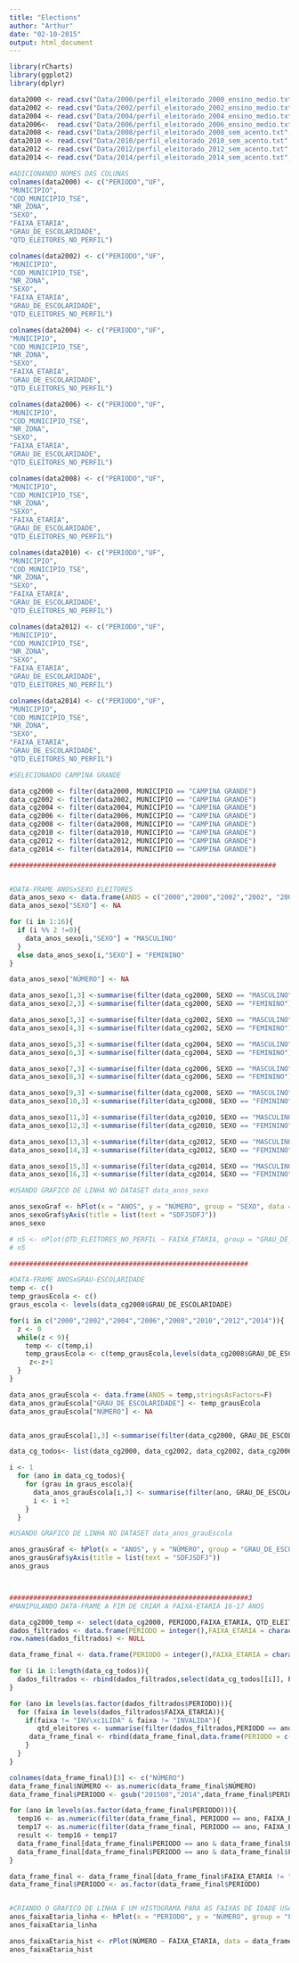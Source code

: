 ```yaml
---
title: "Elections"
author: "Arthur"
date: "02-10-2015"
output: html_document
---
```


```r
library(rCharts)
library(ggplot2)
library(dplyr)

data2000 <- read.csv("Data/2000/perfil_eleitorado_2000_ensino_medio.txt",sep = ";", header = F)
data2002 <- read.csv("Data/2002/perfil_eleitorado_2002_ensino_medio.txt",sep = ";", header = F)
data2004 <- read.csv("Data/2004/perfil_eleitorado_2004_ensino_medio.txt",sep = ";", header = F)
data2006<-  read.csv("Data/2006/perfil_eleitorado_2006_ensino_medio.txt",sep = ";", header = F)
data2008 <- read.csv("Data/2008/perfil_eleitorado_2008_sem_acento.txt",sep = ";", header = F)
data2010 <- read.csv("Data/2010/perfil_eleitorado_2010_sem_acento.txt",sep = ";", header = F)
data2012 <- read.csv("Data/2012/perfil_eleitorado_2012_sem_acento.txt",sep = ";", header = F)
data2014 <- read.csv("Data/2014/perfil_eleitorado_2014_sem_acento.txt",sep = ";", header = F)

#ADICIONANDO NOMES DAS COLUNAS
colnames(data2000) <- c("PERIODO","UF",
"MUNICIPIO",
"COD_MUNICIPIO_TSE",
"NR_ZONA",
"SEXO",
"FAIXA_ETARIA",
"GRAU_DE_ESCOLARIDADE",
"QTD_ELEITORES_NO_PERFIL")

colnames(data2002) <- c("PERIODO","UF",
"MUNICIPIO",
"COD_MUNICIPIO_TSE",
"NR_ZONA",
"SEXO",
"FAIXA_ETARIA",
"GRAU_DE_ESCOLARIDADE",
"QTD_ELEITORES_NO_PERFIL")

colnames(data2004) <- c("PERIODO","UF",
"MUNICIPIO",
"COD_MUNICIPIO_TSE",
"NR_ZONA",
"SEXO",
"FAIXA_ETARIA",
"GRAU_DE_ESCOLARIDADE",
"QTD_ELEITORES_NO_PERFIL")

colnames(data2006) <- c("PERIODO","UF",
"MUNICIPIO",
"COD_MUNICIPIO_TSE",
"NR_ZONA",
"SEXO",
"FAIXA_ETARIA",
"GRAU_DE_ESCOLARIDADE",
"QTD_ELEITORES_NO_PERFIL")

colnames(data2008) <- c("PERIODO","UF",
"MUNICIPIO",
"COD_MUNICIPIO_TSE",
"NR_ZONA",
"SEXO",
"FAIXA_ETARIA",
"GRAU_DE_ESCOLARIDADE",
"QTD_ELEITORES_NO_PERFIL")

colnames(data2010) <- c("PERIODO","UF",
"MUNICIPIO",
"COD_MUNICIPIO_TSE",
"NR_ZONA",
"SEXO",
"FAIXA_ETARIA",
"GRAU_DE_ESCOLARIDADE",
"QTD_ELEITORES_NO_PERFIL")

colnames(data2012) <- c("PERIODO","UF",
"MUNICIPIO",
"COD_MUNICIPIO_TSE",
"NR_ZONA",
"SEXO",
"FAIXA_ETARIA",
"GRAU_DE_ESCOLARIDADE",
"QTD_ELEITORES_NO_PERFIL")

colnames(data2014) <- c("PERIODO","UF",
"MUNICIPIO",
"COD_MUNICIPIO_TSE",
"NR_ZONA",
"SEXO",
"FAIXA_ETARIA",
"GRAU_DE_ESCOLARIDADE",
"QTD_ELEITORES_NO_PERFIL")

#SELECIONANDO CAMPINA GRANDE

data_cg2000 <- filter(data2000, MUNICIPIO == "CAMPINA GRANDE")
data_cg2002 <- filter(data2002, MUNICIPIO == "CAMPINA GRANDE")
data_cg2004 <- filter(data2004, MUNICIPIO == "CAMPINA GRANDE")
data_cg2006 <- filter(data2006, MUNICIPIO == "CAMPINA GRANDE")
data_cg2008 <- filter(data2008, MUNICIPIO == "CAMPINA GRANDE")
data_cg2010 <- filter(data2010, MUNICIPIO == "CAMPINA GRANDE")
data_cg2012 <- filter(data2012, MUNICIPIO == "CAMPINA GRANDE")
data_cg2014 <- filter(data2014, MUNICIPIO == "CAMPINA GRANDE")

###################################################################


#DATA-FRAME ANOSxSEXO_ELEITORES
data_anos_sexo <- data.frame(ANOS = c("2000","2000","2002","2002", "2004","2004","2006","2006","2008","2008","2010","2010","2012","2012","2014","2014"),stringsAsFactors=F)
data_anos_sexo["SEXO"] <- NA

for (i in 1:16){
  if (i %% 2 !=0){
    data_anos_sexo[i,"SEXO"] = "MASCULINO"
  }
  else data_anos_sexo[i,"SEXO"] = "FEMININO"
}

data_anos_sexo["NÚMERO"] <- NA

data_anos_sexo[1,3] <-summarise(filter(data_cg2000, SEXO == "MASCULINO"), sum(QTD_ELEITORES_NO_PERFIL))[1,1]
data_anos_sexo[2,3] <-summarise(filter(data_cg2000, SEXO == "FEMININO"), sum(QTD_ELEITORES_NO_PERFIL))[1,1]

data_anos_sexo[3,3] <-summarise(filter(data_cg2002, SEXO == "MASCULINO"), sum(QTD_ELEITORES_NO_PERFIL))[1,1]
data_anos_sexo[4,3] <-summarise(filter(data_cg2002, SEXO == "FEMININO"), sum(QTD_ELEITORES_NO_PERFIL))[1,1]

data_anos_sexo[5,3] <-summarise(filter(data_cg2004, SEXO == "MASCULINO"), sum(QTD_ELEITORES_NO_PERFIL))[1,1]
data_anos_sexo[6,3] <-summarise(filter(data_cg2004, SEXO == "FEMININO"), sum(QTD_ELEITORES_NO_PERFIL))[1,1]

data_anos_sexo[7,3] <-summarise(filter(data_cg2006, SEXO == "MASCULINO"), sum(QTD_ELEITORES_NO_PERFIL))[1,1]
data_anos_sexo[8,3] <-summarise(filter(data_cg2006, SEXO == "FEMININO"), sum(QTD_ELEITORES_NO_PERFIL))[1,1]

data_anos_sexo[9,3] <-summarise(filter(data_cg2008, SEXO == "MASCULINO"), sum(QTD_ELEITORES_NO_PERFIL))[1,1]
data_anos_sexo[10,3] <-summarise(filter(data_cg2008, SEXO == "FEMININO"), sum(QTD_ELEITORES_NO_PERFIL))[1,1]

data_anos_sexo[11,3] <-summarise(filter(data_cg2010, SEXO == "MASCULINO"), sum(QTD_ELEITORES_NO_PERFIL))[1,1]
data_anos_sexo[12,3] <-summarise(filter(data_cg2010, SEXO == "FEMININO"), sum(QTD_ELEITORES_NO_PERFIL))[1,1]

data_anos_sexo[13,3] <-summarise(filter(data_cg2012, SEXO == "MASCULINO"), sum(QTD_ELEITORES_NO_PERFIL))[1,1]
data_anos_sexo[14,3] <-summarise(filter(data_cg2012, SEXO == "FEMININO"), sum(QTD_ELEITORES_NO_PERFIL))[1,1]

data_anos_sexo[15,3] <-summarise(filter(data_cg2014, SEXO == "MASCULINO"), sum(QTD_ELEITORES_NO_PERFIL))[1,1]
data_anos_sexo[16,3] <-summarise(filter(data_cg2014, SEXO == "FEMININO"), sum(QTD_ELEITORES_NO_PERFIL))[1,1]

#USANDO GRAFICO DE LINHA NO DATASET data_anos_sexo

anos_sexoGraf <- hPlot(x = "ANOS", y = "NÚMERO", group = "SEXO", data = data_anos_sexo)
anos_sexoGraf$yAxis(title = list(text = "SDFJSDFJ"))
anos_sexo

# n5 <- nPlot(QTD_ELEITORES_NO_PERFIL ~ FAIXA_ETARIA, group = "GRAU_DE_ESCOLARIDADE", data = data_cg2000, type = "multiBarChart")
# n5

############################################################

#DATA-FRAME ANOSxGRAU-ESCOLARIDADE
temp <- c()
temp_grausEcola <- c()
graus_escola <- levels(data_cg2008$GRAU_DE_ESCOLARIDADE)

for(i in c("2000","2002","2004","2006","2008","2010","2012","2014")){
  z <- 0
  while(z < 9){
    temp <- c(temp,i)
    temp_grausEcola <- c(temp_grausEcola,levels(data_cg2008$GRAU_DE_ESCOLARIDADE)[z + 1])
     z<-z+1
  }
}

data_anos_grauEscola <- data.frame(ANOS = temp,stringsAsFactors=F)
data_anos_grauEscola["GRAU_DE_ESCOLARIDADE"] <- temp_grausEcola
data_anos_grauEscola["NÚMERO"] <- NA


data_anos_grauEscola[1,3] <-summarise(filter(data_cg2000, GRAU_DE_ESCOLARIDADE), sum(QTD_ELEITORES_NO_PERFIL))[1,1]

data_cg_todos<- list(data_cg2000, data_cg2002, data_cg2002, data_cg2006,data_cg2008, data_cg2010, data_cg2012, data_cg2014) 

i <- 1
  for (ano in data_cg_todos){
    for (grau in graus_escola){
      data_anos_grauEscola[i,3] <- summarise(filter(ano, GRAU_DE_ESCOLARIDADE == grau), sum(QTD_ELEITORES_NO_PERFIL))
      i <- i +1    
    }
  }

#USANDO GRAFICO DE LINHA NO DATASET data_anos_grauEscola

anos_grausGraf <- hPlot(x = "ANOS", y = "NÚMERO", group = "GRAU_DE_ESCOLARIDADE", data = data_anos_grauEscola)
anos_grausGraf$yAxis(title = list(text = "SDFJSDFJ"))
anos_graus



############################################################3
#MANIPULANDO DATA-FRAME A FIM DE CRIAR A FAIXA-ETARIA 16-17 ANOS

data_cg2000_temp <- select(data_cg2000, PERIODO,FAIXA_ETARIA, QTD_ELEITORES_NO_PERFIL)
dados_filtrados <- data.frame(PERIODO = integer(),FAIXA_ETARIA = character(), QTD_ELEITORES_NO_PERFIL= integer())
row.names(dados_filtrados) <- NULL

data_frame_final <- data.frame(PERIODO = integer(),FAIXA_ETARIA = character(), QTD_ELEITORES_NO_PERFIL= integer(), stringsAsFactors=FALSE)

for (i in 1:length(data_cg_todos)){
  dados_filtrados <- rbind(dados_filtrados,select(data_cg_todos[[i]], PERIODO,FAIXA_ETARIA, QTD_ELEITORES_NO_PERFIL))
}

for (ano in levels(as.factor(dados_filtrados$PERIODO))){
  for (faixa in levels(dados_filtrados$FAIXA_ETARIA)){
    if(faixa != "INV\xc1LIDA" & faixa != "INVALIDA"){
       qtd_eleitores <- summarise(filter(dados_filtrados,PERIODO == ano, FAIXA_ETARIA == faixa),sum(QTD_ELEITORES_NO_PERFIL))
     data_frame_final <- rbind(data_frame_final,data.frame(PERIODO = c(ano),FAIXA_ETARIA = c(faixa), QTD_ELEITORES_NO_PERFIL= qtd_eleitores,stringsAsFactors=FALSE))
    }
  }
}

colnames(data_frame_final)[3] <- c("NÚMERO")
data_frame_final$NÚMERO <- as.numeric(data_frame_final$NÚMERO)
data_frame_final$PERIODO <- gsub("201508","2014",data_frame_final$PERIODO)

for (ano in levels(as.factor(data_frame_final$PERIODO))){
  temp16 <- as.numeric(filter(data_frame_final, PERIODO == ano, FAIXA_ETARIA == "16 ANOS")[1,3])
  temp17 <- as.numeric(filter(data_frame_final, PERIODO == ano, FAIXA_ETARIA == "17 ANOS")[1,3])  
  result <- temp16 + temp17
  data_frame_final[data_frame_final$PERIODO == ano & data_frame_final$FAIXA_ETARIA=="17 ANOS",][3] <- result
  data_frame_final[data_frame_final$PERIODO == ano & data_frame_final$FAIXA_ETARIA=="17 ANOS",][2] <- "16 a 17 ANOS"
}

data_frame_final <- data_frame_final[data_frame_final$FAIXA_ETARIA != "16 ANOS",]
data_frame_final$PERIODO <- as.factor(data_frame_final$PERIODO)


#CRIANDO O GRAFICO DE LINHA E UM HISTOGRAMA PARA AS FAIXAS DE IDADE USANDO O DATAFRAME data_frame_final
anos_faixaEtaria_linha <- hPlot(x = "PERIODO", y = "NÚMERO", group = "FAIXA_ETARIA", data = data_frame_final)
anos_faixaEtaria_linha

anos_faixaEtaria_hist <- rPlot(NÚMERO ~ FAIXA_ETARIA, data = data_frame_final, type = "bar",list(orderRule = "FAIXA_ETARIA"),barGap = 0)
anos_faixaEtaria_hist



```

